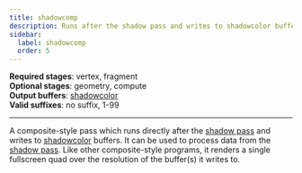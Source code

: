 ```yaml
---
title: shadowcomp
description: Runs after the shadow pass and writes to shadowcolor buffers.
sidebar:
  label: shadowcomp
  order: 5
---
```


**Required stages**: vertex, fragment  
**Optional stages**: geometry, compute  
**Output buffers**: [shadowcolor](/current/reference/buffers/shadowcolor)  
**Valid suffixes**: no suffix, 1-99

-------------------------------------------------

A composite-style pass which runs directly after the [shadow pass](/current/reference/programs/shadow) and writes to [shadowcolor](/current/reference/buffers/shadowcolor) buffers. It can be used to process data from the [shadow pass](/current/reference/programs/shadow). Like other composite-style programs, it renders a single fullscreen quad over the resolution of the buffer(s) it writes to.